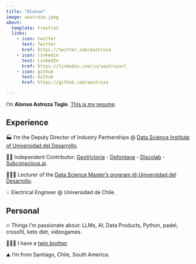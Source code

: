 ```yaml
---
title: "Alonso"
image: aastroza.jpeg
about:
  template: trestles
  links:
    - icon: twitter
      text: Twitter
      href: https://twitter.com/aastroza
    - icon: linkedin
      text: LinkedIn
      href: https://linkedin.com/in/aastrozacl
    - icon: github
      text: Github
      href: https://github.com/aastroza

---
```


I'm **Alonso Astroza Tagle**. [This is my resume](https://docs.google.com/document/d/1wxtLNsBQYz-peTrHwgZdpdJh3xIa_v-jNS0JNXj7tUo/edit?usp=sharing).

## Experience

🏭 I'm the Deputy Director of Industry Partnerships @  [Data Science Institute of Universidad del Desarrollo](https://ingenieria.udd.cl/persona/alonso-astroza-tagle/).

👨‍💻 Independent Contributor: [GeoVictoria](https://www.geovictoria.com) - [Defontana](https://www.defontana.com) - [Discolab](https://www.discolab.cl) - [Subconscious.ai](https://www.subconscious.ai/).

👨🏻‍🏫 Lecturer of the [Data Science Master’s program @ Universidad del Desarrollo](https://ingenieria.udd.cl/postgrado/magister-en-data-science/profesores/).

💡 Electrical Engineer @ Universidad de Chile.

## Personal

🔥 Things I'm passionate about: LLMs, AI, Data Products, Python, padel, crossfit, keto diet, videogames.

🧑‍🤝‍🧑 I have a [twin brother](https://sastroza.cl/).

⛰️ I'm from Santiago, Chile, South America.
